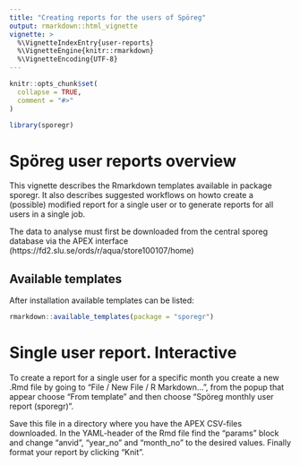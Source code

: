 ```yaml
---
title: "Creating reports for the users of Spöreg"
output: rmarkdown::html_vignette
vignette: >
  %\VignetteIndexEntry{user-reports}
  %\VignetteEngine{knitr::rmarkdown}
  %\VignetteEncoding{UTF-8}
---
```


```r
knitr::opts_chunk$set(
  collapse = TRUE,
  comment = "#>"
)
```

```r
library(sporegr)
```

# Spöreg user reports overview

This vignette describes the Rmarkdown templates available in package sporegr.
It also describes suggested workflows on howto create a (possible) modified
report for a single user or to generate reports for all users in a single job.

The data to analyse must first be downloaded from the central sporeg database
via the APEX interface (https://fd2.slu.se/ords/r/aqua/store100107/home)

## Available templates
After installation available templates can be listed:
```r
rmarkdown::available_templates(package = "sporegr")
```
# Single user report. Interactive
To create a report for a single user for a specific month you create a new .Rmd file
by going to "File / New File / R Markdown...", from the popup that appear choose "From template"
and then choose "Spöreg monthly user report (sporegr)".

Save this file in a directory where you have the APEX CSV-files downloaded. In the YAML-header of
the Rmd file find the "params" block and change "anvid", "year_no" and "month_no" to the desired
values. Finally format your report by clicking "Knit".


